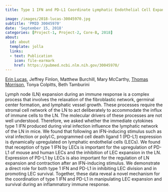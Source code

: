 ```yaml
---
title: Type 1 IFN and PD-L1 Coordinate Lymphatic Endothelial Cell Expansion and Contraction during an Inflammatory Immune Response

image: /images/2018-lucas-30045970.jpg
subtitle: 'PMID 30045970'
date: 'September 15, 2018'
categories: [Project-1, Project-2, Core-B, 2018]
about:
  id: about
  template: jolla
  links:
  - text: Publication
    icon: file-earmark
    href: https://pubmed.ncbi.nlm.nih.gov/30045970/
---
```


[Erin Lucas](http://orcid.org/0000-0001-7705-2069), Jeffrey Finlon, Matthew Burchill, Mary McCarthy, [Thomas Morrison](https://scholar.google.com/citations?user=ljkm0eMAAAAJ&hl=en&oi=ao), Tonya Colpitts, Beth Tamburini

Lymph node (LN) expansion during an immune response is a complex process that involves the relaxation of the fibroblastic network, germinal center formation, and lymphatic vessel growth. These processes require the stromal cell network of the LN to act deliberately to accommodate the influx of immune cells to the LN. The molecular drivers of these processes are not well understood. Therefore, we asked whether the immediate cytokines type 1 IFN produced during viral infection influence the lymphatic network of the LN in mice. We found that following an IFN-inducing stimulus such as viral infection or polyI:C, programmed cell death ligand 1 (PD-L1) expression is dynamically upregulated on lymphatic endothelial cells (LECs). We found that reception of type 1 IFN by LECs is important for the upregulation of PD-L1 of mouse and human LECs and the inhibition of LEC expansion in the LN. Expression of PD-L1 by LECs is also important for the regulation of LN expansion and contraction after an IFN-inducing stimulus. We demonstrate a direct role for both type 1 IFN and PD-L1 in inhibiting LEC division and in promoting LEC survival. Together, these data reveal a novel mechanism for the coordination of type 1 IFN and PD-L1 in manipulating LEC expansion and survival during an inflammatory immune response.
